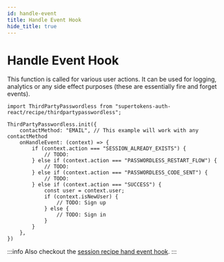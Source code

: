 ```yaml
---
id: handle-event
title: Handle Event Hook
hide_title: true
---
```



# Handle Event Hook

This function is called for various user actions. It can be used for logging, analytics or any side effect purposes (these are essentially fire and forget events).

<FrontendSDKTabs>
<TabItem value="reactjs">

```tsx
import ThirdPartyPasswordless from "supertokens-auth-react/recipe/thirdpartypasswordless";

ThirdPartyPasswordless.init({
    contactMethod: "EMAIL", // This example will work with any contactMethod
    onHandleEvent: (context) => {
        if (context.action === "SESSION_ALREADY_EXISTS") {
            // TODO:
        } else if (context.action === "PASSWORDLESS_RESTART_FLOW") {
            // TODO:
        } else if (context.action === "PASSWORDLESS_CODE_SENT") {
            // TODO:
        } else if (context.action === "SUCCESS") {
            const user = context.user;
            if (context.isNewUser) {
                // TODO: Sign up
            } else {
                // TODO: Sign in
            }
        }
    },
})
```

:::info
Also checkout the [session recipe hand event hook](/docs/session/advanced-customizations/frontend-hooks/handle-event).
:::

</TabItem>
</FrontendSDKTabs>